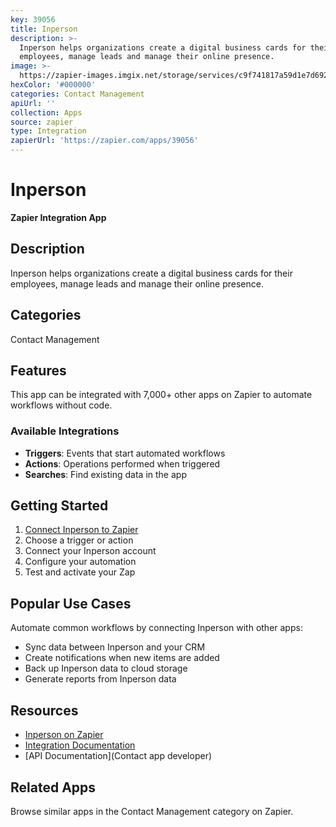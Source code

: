 ```yaml
---
key: 39056
title: Inperson
description: >-
  Inperson helps organizations create a digital business cards for their
  employees, manage leads and manage their online presence.
image: >-
  https://zapier-images.imgix.net/storage/services/c9f741817a59d1e7d692879527cee72d.png?auto=format%2Ccompress&ixlib=python-3.0.0&q=50
hexColor: '#000000'
categories: Contact Management
apiUrl: ''
collection: Apps
source: zapier
type: Integration
zapierUrl: 'https://zapier.com/apps/39056'
---
```

# Inperson

**Zapier Integration App**

## Description

Inperson helps organizations create a digital business cards for their employees, manage leads and manage their online presence.

## Categories

Contact Management

## Features

This app can be integrated with 7,000+ other apps on Zapier to automate workflows without code.

### Available Integrations

- **Triggers**: Events that start automated workflows
- **Actions**: Operations performed when triggered
- **Searches**: Find existing data in the app

## Getting Started

1. [Connect Inperson to Zapier](https://zapier.com/apps/39056)
2. Choose a trigger or action
3. Connect your Inperson account
4. Configure your automation
5. Test and activate your Zap

## Popular Use Cases

Automate common workflows by connecting Inperson with other apps:

- Sync data between Inperson and your CRM
- Create notifications when new items are added
- Back up Inperson data to cloud storage
- Generate reports from Inperson data

## Resources

- [Inperson on Zapier](https://zapier.com/apps/39056)
- [Integration Documentation](https://zapier.com/apps/39056/integrations)
- [API Documentation](Contact app developer)

## Related Apps

Browse similar apps in the Contact Management category on Zapier.
